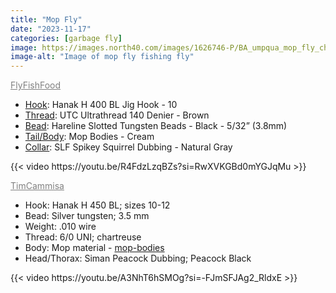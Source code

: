 ```yaml
---
title: "Mop Fly"
date: "2023-11-17"
categories: [garbage fly]
image: https://images.north40.com/images/1626746-P/BA_umpqua_mop_fly_chartreuse_1626746.jpg
image-alt: "Image of mop fly fishing fly"
---
```


::: column-page
[FlyFishFood](https://yt3.ggpht.com/ytc/APkrFKZDHvai5e0t8cFkQSK9ME5aY9_VYLENeYdw0NEV=s88-c-k-c0x00ffffff-no-rj "Youtube channel"){style="color: grey;"}

-   [Hook]{.underline}: Hanak H 400 BL Jig Hook - 10
-   [Thread]{.underline}: UTC Ultrathread 140 Denier - Brown
-   [Bead]{.underline}: Hareline Slotted Tungsten Beads - Black - 5/32" (3.8mm)
-   [Tail/Body]{.underline}: Mop Bodies - Cream
-   [Collar]{.underline}: SLF Spikey Squirrel Dubbing - Natural Gray

{{< video https://youtu.be/R4FdzLzqBZs?si=RwXVKGBd0mYGJqMu >}}

[TimCammisa](https://www.youtube.com/@TimCammisa "Youtube channel"){style="color: grey"}

-   Hook: Hanak H 450 BL; sizes 10-12
-   Bead: Silver tungsten; 3.5 mm
-   Weight: .010 wire
-   Thread: 6/0 UNI; chartreuse
-   Body: Mop material - [mop-bodies](https://www.flyfishfood.com/products/mop-bodies)
-   Head/Thorax: Siman Peacock Dubbing; Peacock Black

{{< video https://youtu.be/A3NhT6hSMOg?si=-FJmSFJAg2_RldxE >}}
:::
